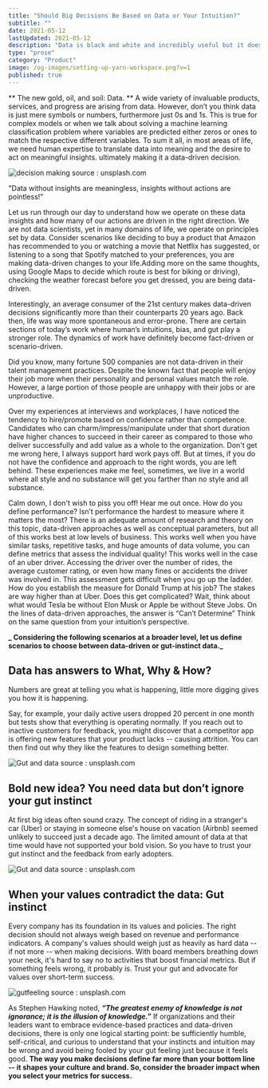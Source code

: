 ```yaml
---
title: "Should Big Decisions Be Based on Data or Your Intuition?"
subtitle: ""
date: 2021-05-12
lastUpdated: 2021-05-12
description: "Data is black and white and incredibly useful but it does not paint the entire picture. This is where intuition comes into play."
type: "prose"
category: "Product"
image: /og-images/setting-up-yarn-workspace.png?v=1
published: true
---
```


** The new gold, oil, and soil: Data. ** A wide variety of invaluable products, services, and progress are arising from data.
However, don’t you think data is just mere symbols or numbers, furthermore just 0s and 1s. This is true for complex models
or when we talk about solving a machine learning classification problem where variables are predicted either zeros or ones
to match the respective different variables. To sum it all, in most areas of life, we need human expertise to translate data
into meaning and the desire to act on meaningful insights. ultimately making it a data-driven decision.

![decision making](1.jpg)
source : unsplash.com

<Alert status="info" title="Thought to ponder">

"Data without insights are meaningless, insights without actions are pointless!”

</Alert>

Let us run through our day to understand how we operate on these data insights and how many of our actions are driven in the right direction.
We are not data scientists, yet in many domains of life, we operate on principles set by data. Consider scenarios like deciding to buy a
product that Amazon has recommended to you or watching a movie that Netflix has suggested, or listening to a song that Spotify matched
to your preferences, you are making data-driven changes to your life.Adding more on the same thoughts, using Google Maps to decide which route is best for biking or driving),
checking the weather forecast before you get dressed, you are being data-driven.

Interestingly, an average consumer of the 21st century makes data-driven decisions significantly more than their
counterparts 20 years ago. Back then, life was way more spontaneous and error-prone. There are certain sections of
today’s work where human’s intuitions, bias, and gut play a stronger role. The dynamics of work have definitely become
fact-driven or scenario-driven.

Did you know, many fortune 500 companies are not data-driven in their talent management practices.
Despite the known fact that people will enjoy their job more when their personality and personal values
match the role. However, a large portion of those people are unhappy with their jobs or are unproductive.

Over my experiences at interviews and workplaces, I have noticed the tendency to hire/promote based on confidence
rather than competence. Candidates who can charm/impress/manipulate under that short duration have higher chances
to succeed in their career as compared to those who deliver successfully and add value as a whole to the organization.
Don't get me wrong here, I always support hard work pays off. But at times, if you do not have the confidence and approach
to the right words, you are left behind. These experiences make me feel, sometimes, we live in a world where all style
and no substance will get you farther than no style and all substance.

Calm down, I don't wish to piss you off! Hear me out once. How do you define performance? Isn’t performance the hardest to
measure where it matters the most? There is an adequate amount of research and theory on this topic, data-driven approaches
as well as conceptual parameters, but all of this works best at low levels of business. This works well when you have similar
tasks, repetitive tasks, and huge amounts of data volume, you can define metrics that assess the individual quality! This works
well in the case of an uber driver. Accessing the driver over the number of rides, the average customer rating, or even how many
fines or accidents the driver was involved in. This assessment gets difficult when you go up the ladder. How do you establish the
measure for Donald Trump at his job? The stakes are way higher than at Uber. Does this get complicated? Wait, think about what would
Tesla be without Elon Musk or Apple be without Steve Jobs. On the lines of data-driven approaches, the answer is “Can’t Determine”
Think on the same question from your intuition’s perspective.

**_ Considering the following scenarios at a broader level, let us define scenarios to choose between data-driven or gut-instinct data._**

## Data has answers to What, Why & How?

Numbers are great at telling you what is happening, little more digging gives you how it is happening.

Say, for example, your daily active users dropped 20 percent in one month but tests show that everything is operating normally.
If you reach out to inactive customers for feedback, you might discover that a competitor app is offering new features that your
product lacks -- causing attrition. You can then find out why they like the features to design something better.

![Gut and data](2.jpg)
source : unsplash.com

## Bold new idea? You need data but don’t ignore your gut instinct

At first big ideas often sound crazy. The concept of riding in a stranger's car (Uber) or staying in someone
else's house on vacation (Airbnb) seemed unlikely to succeed just a decade ago. The limited amount of data at
that time would have not supported your bold vision. So you have to trust your gut instinct and the feedback
from early adopters.

![Gut and data](3.jpg)
source : unsplash.com

## When your values contradict the data: Gut instinct

Every company has its foundation in its values and policies. The right decision should not always weigh based on revenue and
performance indicators. A company's values should weigh just as heavily as hard data -- if not more -- when making decisions.
With board members breathing down your neck, it's hard to say no to activities that boost financial metrics. But if something
feels wrong, it probably is. Trust your gut and advocate for values over short-term success.

![gutfeeling](4.jpg)
source : unsplash.com

As Stephen Hawking noted, **_“The greatest enemy of knowledge is not ignorance; it is the illusion of knowledge.”_**
If organizations and their leaders want to embrace evidence-based practices and data-driven decisions, there is
only one logical starting point: be sufficiently humble, self-critical, and curious to understand that your instincts
and intuition may be wrong and avoid being fooled by your gut feeling just because it feels good. **The way you make
decisions define far more than your bottom line -- it shapes your culture and brand. So, consider the broader
impact when you select your metrics for success.**
